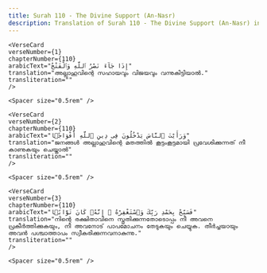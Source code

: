 ```yaml
---
title: Surah 110 - The Divine Support (An-Nasr)  
description: Translation of Surah 110 - The Divine Support (An-Nasr) in Malayalam
---
```







    <VerseCard 
    verseNumber={1}
    chapterNumber={110}
    arabicText="إِذَا جَآءَ نَصْرُ ٱللَّهِ وَٱلْفَتْحُ"
    translation="അല്ലാഹുവിന്റെ സഹായവും വിജയവും വന്നുകിട്ടിയാല്‍."
    transliteration=""
    />

    <Spacer size="0.5rem" />
                
    <VerseCard 
    verseNumber={2}
    chapterNumber={110}
    arabicText="وَرَأَيْتَ ٱلنَّاسَ يَدْخُلُونَ فِى دِينِ ٱللَّهِ أَفْوَاجًۭا"
    translation="ജനങ്ങള്‍ അല്ലാഹുവിന്റെ മതത്തില്‍ കൂട്ടംകൂട്ടമായി പ്രവേശിക്കുന്നത്‌ നീ കാണുകയും ചെയ്താല്‍"
    transliteration=""
    />

    <Spacer size="0.5rem" />
                
    <VerseCard 
    verseNumber={3}
    chapterNumber={110}
    arabicText="فَسَبِّحْ بِحَمْدِ رَبِّكَ وَٱسْتَغْفِرْهُ ۚ إِنَّهُۥ كَانَ تَوَّابًۢا"
    translation="നിന്റെ രക്ഷിതാവിനെ സ്തുതിക്കുന്നതോടൊപ്പം നീ അവനെ പ്രകീര്‍ത്തിക്കുകയും, നീ അവനോട്‌ പാപമോചനം തേടുകയും ചെയ്യുക. തീര്‍ച്ചയായും അവന്‍ പശ്ചാത്താപം സ്വീകരിക്കുന്നവനാകുന്നു."
    transliteration=""
    />

    <Spacer size="0.5rem" />
                
